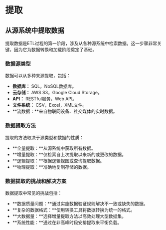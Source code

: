 # 提取

## 从源系统中提取数据

提取数据是ETL过程的第一阶段，涉及从各种源系统中检索数据。这一步骤非常关键，因为它为数据转换和加载阶段奠定了基础。

### 数据源类型

数据可以从多种来源提取，包括：

- **数据库：** SQL，NoSQL数据库。
- **云存储：** AWS S3，Google Cloud Storage。
- **API：** RESTful服务，Web API。
- **文件系统：** CSV，Excel，XML文件。
- **流数据：**来自物联网设备、社交媒体的实时数据。

### 数据提取方法

提取的方法取决于源类型和数据的性质：

- **全量提取：**从源系统中获取所有数据。
- **增量提取：**仅检索自上次提取以来新的或更改的数据。
- **逻辑提取：**根据逻辑视图或查询提取数据。
- **物理提取：**准确地复制存储的数据。

### 数据提取的挑战和解决方案

数据提取中常见的挑战包括：

- **数据质量问题：**通过实施数据验证规则解决不一致或缺失的数据。
- **复杂的数据格式：**使用转换工具将数据转换为统一的格式。
- **大数据量：**选择增量提取方法以高效处理大型数据集。
- **系统性能：**通过在非高峰时段安排提取来平衡负载。